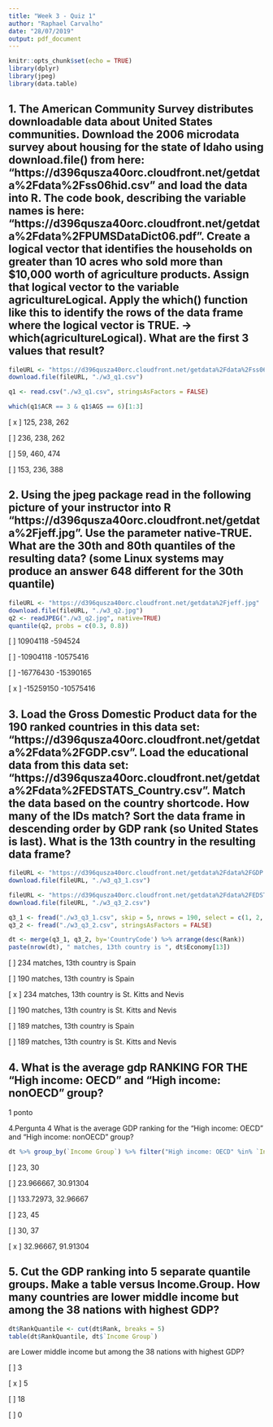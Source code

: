 ```yaml
---
title: "Week 3 - Quiz 1"
author: "Raphael Carvalho"
date: "28/07/2019"
output: pdf_document
---
```


```r
knitr::opts_chunk$set(echo = TRUE)
library(dplyr)
library(jpeg)
library(data.table)
```


## 1. The American Community Survey distributes downloadable data about United States communities. Download the 2006 microdata survey about housing for the state of Idaho using download.file() from here: "https://d396qusza40orc.cloudfront.net/getdata%2Fdata%2Fss06hid.csv" and load the data into R. The code book, describing the variable names is here: "https://d396qusza40orc.cloudfront.net/getdata%2Fdata%2FPUMSDataDict06.pdf". Create a logical vector that identifies the households on greater than 10 acres who sold more than $10,000 worth of agriculture products. Assign that logical vector to the variable agricultureLogical. Apply the which() function like this to identify the rows of the data frame where the logical vector is TRUE. -> which(agricultureLogical). What are the first 3 values that result?

```r
fileURL <- "https://d396qusza40orc.cloudfront.net/getdata%2Fdata%2Fss06hid.csv"
download.file(fileURL, "./w3_q1.csv")

q1 <- read.csv("./w3_q1.csv", stringsAsFactors = FALSE)

which(q1$ACR == 3 & q1$AGS == 6)[1:3]
```

[ x ] 125, 238, 262

[ ] 236, 238, 262

[ ] 59, 460, 474

[ ] 153, 236, 388

## 2. Using the jpeg package read in the following picture of your instructor into R "https://d396qusza40orc.cloudfront.net/getdata%2Fjeff.jpg". Use the parameter native-TRUE. What are the 30th and 80th quantiles of the resulting data? (some Linux systems may produce an answer 648 different for the 30th quantile)

```r
fileURL <- "https://d396qusza40orc.cloudfront.net/getdata%2Fjeff.jpg"
download.file(fileURL, "./w3_q2.jpg")
q2 <- readJPEG("./w3_q2.jpg", native=TRUE)
quantile(q2, probs = c(0.3, 0.8))
```


[ ] 10904118 -594524


[ ] -10904118 -10575416


[ ] -16776430 -15390165

[ x ] -15259150 -10575416


## 3. Load the Gross Domestic Product data for the 190 ranked countries in this data set: "https://d396qusza40orc.cloudfront.net/getdata%2Fdata%2FGDP.csv". Load the educational data from this data set: "https://d396qusza40orc.cloudfront.net/getdata%2Fdata%2FEDSTATS_Country.csv". Match the data based on the country shortcode. How many of the IDs match? Sort the data frame in descending order by GDP rank (so United States is last). What is the 13th country in the resulting data frame? 

```r
fileURL <- "https://d396qusza40orc.cloudfront.net/getdata%2Fdata%2FGDP.csv"
download.file(fileURL, "./w3_q3_1.csv")

fileURL <- "https://d396qusza40orc.cloudfront.net/getdata%2Fdata%2FEDSTATS_Country.csv"
download.file(fileURL, "./w3_q3_2.csv")

q3_1 <- fread("./w3_q3_1.csv", skip = 5, nrows = 190, select = c(1, 2, 4, 5), col.names = c("CountryCode", "Rank", "Economy", "Total"))
q3_2 <- fread("./w3_q3_2.csv", stringsAsFactors = FALSE)

dt <- merge(q3_1, q3_2, by='CountryCode') %>% arrange(desc(Rank))
paste(nrow(dt), " matches, 13th country is ", dt$Economy[13])
```

[ ] 234 matches, 13th country is Spain

[ ] 190 matches, 13th country is Spain

[ x ] 234 matches, 13th country is St. Kitts and Nevis

[ ] 190 matches, 13th country is St. Kitts and Nevis

[ ] 189 matches, 13th country is Spain

[ ] 189 matches, 13th country is St. Kitts and Nevis


## 4. What is the average gdp RANKING FOR THE "High income: OECD" and "High income: nonOECD" group?




1 ponto

4.Pergunta 4
What is the average GDP ranking for the "High income: OECD" and "High income: nonOECD" group?

```r
dt %>% group_by(`Income Group`) %>% filter("High income: OECD" %in% `Income Group` | "High income: nonOECD" %in% `Income Group`) %>% summarize(avg = mean(Rank, na.rm = TRUE)) %>% arrange(desc(`Income Group`))
```

[ ] 23, 30

[ ] 23.966667, 30.91304

[ ] 133.72973, 32.96667

[ ] 23, 45

[ ] 30, 37

[ x ] 32.96667, 91.91304


## 5. Cut the GDP ranking into 5 separate quantile groups. Make a table versus Income.Group. How many countries are lower middle income but among the 38 nations with highest GDP?

```r
dt$RankQuantile <- cut(dt$Rank, breaks = 5)
table(dt$RankQuantile, dt$`Income Group`)
```

are Lower middle income but among the 38 nations with highest GDP?

[ ] 3

[ x ] 5

[ ] 18

[ ] 0